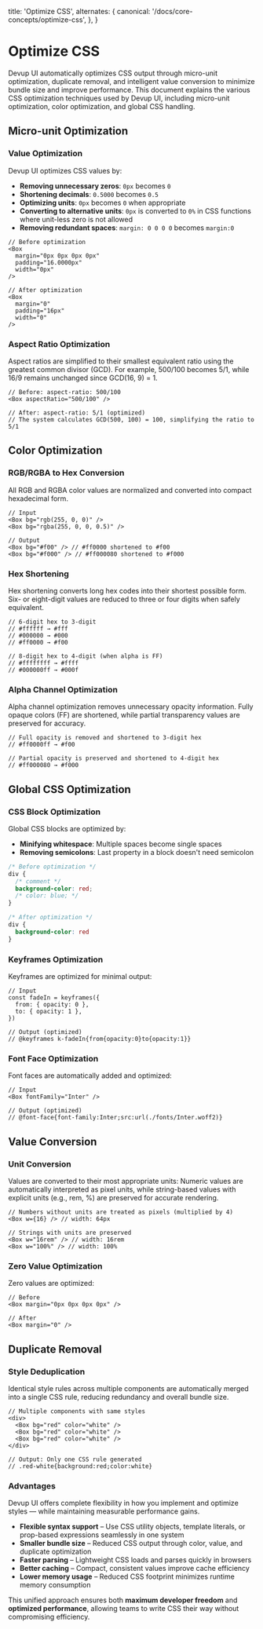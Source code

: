   title: 'Optimize CSS',
  alternates: {
    canonical: '/docs/core-concepts/optimize-css',
  },
}

# Optimize CSS

Devup UI automatically optimizes CSS output through micro-unit optimization, duplicate removal, and intelligent value conversion to minimize bundle size and improve performance. This document explains the various CSS optimization techniques used by Devup UI, including micro-unit optimization, color optimization, and global CSS handling.

## Micro-unit Optimization

### **Value Optimization**

Devup UI optimizes CSS values by:

- **Removing unnecessary zeros**: `0px` becomes `0`
- **Shortening decimals**: `0.5000` becomes `0.5`
- **Optimizing units**: `0px` becomes `0` when appropriate
- **Converting to alternative units**: `0px` is converted to `0%` in CSS functions where unit-less zero is not allowed
- **Removing redundant spaces**: `margin: 0 0 0 0` becomes `margin:0`

```
// Before optimization
<Box
  margin="0px 0px 0px 0px"
  padding="16.0000px"
  width="0px"
/>

// After optimization
<Box
  margin="0"
  padding="16px"
  width="0"
/>
```

### **Aspect Ratio Optimization**

Aspect ratios are simplified to their smallest equivalent ratio using the greatest common divisor (GCD).
For example, 500/100 becomes 5/1, while 16/9 remains unchanged since GCD(16, 9) = 1.

```tsx
// Before: aspect-ratio: 500/100
<Box aspectRatio="500/100" />

// After: aspect-ratio: 5/1 (optimized)
// The system calculates GCD(500, 100) = 100, simplifying the ratio to 5/1
```

## Color Optimization

### **RGB/RGBA to Hex Conversion**

All RGB and RGBA color values are normalized and converted into compact hexadecimal form.

```
// Input
<Box bg="rgb(255, 0, 0)" />
<Box bg="rgba(255, 0, 0, 0.5)" />

// Output
<Box bg="#f00" /> // #ff0000 shortened to #f00
<Box bg="#f000" /> // #ff000080 shortened to #f000
```

### **Hex Shortening**

Hex shortening converts long hex codes into their shortest possible form.
Six- or eight-digit values are reduced to three or four digits when safely equivalent.

```tsx
// 6-digit hex to 3-digit
// #ffffff → #fff
// #000000 → #000
// #ff0000 → #f00

// 8-digit hex to 4-digit (when alpha is FF)
// #ffffffff → #ffff
// #000000ff → #000f
```

### **Alpha Channel Optimization**

Alpha channel optimization removes unnecessary opacity information.
Fully opaque colors (FF) are shortened, while partial transparency values are preserved for accuracy.

```tsx
// Full opacity is removed and shortened to 3-digit hex
// #ff0000ff → #f00

// Partial opacity is preserved and shortened to 4-digit hex
// #ff000080 → #f000
```

## Global CSS Optimization

### **CSS Block Optimization**

Global CSS blocks are optimized by:

- **Minifying whitespace**: Multiple spaces become single spaces
- **Removing semicolons**: Last property in a block doesn't need semicolon

```css
/* Before optimization */
div {
  /* comment */
  background-color: red;
  /* color: blue; */
}

/* After optimization */
div {
  background-color: red
}
```

### **Keyframes Optimization**

Keyframes are optimized for minimal output:

```tsx
// Input
const fadeIn = keyframes({
  from: { opacity: 0 },
  to: { opacity: 1 },
})

// Output (optimized)
// @keyframes k-fadeIn{from{opacity:0}to{opacity:1}}
```

### **Font Face Optimization**

Font faces are automatically added and optimized:

```tsx
// Input
<Box fontFamily="Inter" />

// Output (optimized)
// @font-face{font-family:Inter;src:url(./fonts/Inter.woff2)}
```

## Value Conversion

### **Unit Conversion**

Values are converted to their most appropriate units:
Numeric values are automatically interpreted as pixel units, while string-based values with explicit units (e.g., rem, %) are preserved for accurate rendering.

```
// Numbers without units are treated as pixels (multiplied by 4)
<Box w={16} /> // width: 64px

// Strings with units are preserved
<Box w="16rem" /> // width: 16rem
<Box w="100%" /> // width: 100%
```

### **Zero Value Optimization**

Zero values are optimized:

```
// Before
<Box margin="0px 0px 0px 0px" />

// After
<Box margin="0" />
```

## Duplicate Removal

### **Style Deduplication**

Identical style rules across multiple components are automatically merged into a single CSS rule, reducing redundancy and overall bundle size.

```tsx
// Multiple components with same styles
<div>
  <Box bg="red" color="white" />
  <Box bg="red" color="white" />
  <Box bg="red" color="white" />
</div>

// Output: Only one CSS rule generated
// .red-white{background:red;color:white}
```

### **Advantages**

Devup UI offers complete flexibility in how you implement and optimize styles — while maintaining measurable performance gains.

- **Flexible syntax support** – Use CSS utility objects, template literals, or prop-based expressions seamlessly in one system
- **Smaller bundle size** – Reduced CSS output through color, value, and duplicate optimization
- **Faster parsing** – Lightweight CSS loads and parses quickly in browsers
- **Better caching** – Compact, consistent values improve cache efficiency
- **Lower memory usage** – Reduced CSS footprint minimizes runtime memory consumption

This unified approach ensures both **maximum developer freedom** and **optimized performance**,
allowing teams to write CSS their way without compromising efficiency.
